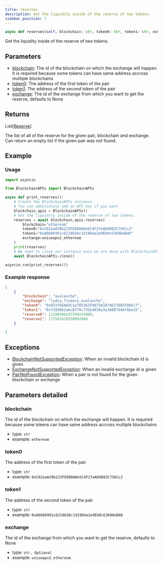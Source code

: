```yaml
---
title: reserves
description: Get the liquidity inside of the reserve of two tokens.
sidebar_position: 7
---
```



```py
async def reserves(self, blockchain: str, token0: str, token1: str, exchange: str | None=None) -> List[Reserve]:
```
Get the liquidity inside of the reserve of two tokens.

## Parameters

 - [blockchain](#blockchain): The id of the blockchain on which the exchange will happen. It is required because some tokens can have same address accross multiple blockchains
 - [token0](#token0): The address of the first token of the pair
 - [token1](#token1): The address of the second token of the pair
 - [exchange](#exchange): The id of the exchange from which you want to get the reserve, defaults to None

## Returns

<CodeBlock language="python">
    List[<a href="/docs/python-sdk/models/Reserve">Reserve</a>]
</CodeBlock>

The list of all of the reserve for the given pair, blockchain and exchange.
Can return an empty list if the given pair was not found.


## Example

### Usage

```py
import asyncio

from BlockchainAPIs import BlockchainAPIs

async def print_reserves():
    # Create the BlockchainAPIs instance
    # You can additionaly add an API key if you want
    blockchain_apis = BlockchainAPIs()
    # Get the liquidity inside of the reserve of two tokens.
    reserves = await blockchain_apis.reserves(
        blockchain="ethereum"
        token0="0xC02aaA39b223FE8D0A0e5C4F27eAD9083C756Cc2"
        token1="0xA0b86991c6218b36c1d19D4a2e9Eb0cE3606eB48"
        exchange=uniswapv2_ethereum
    )
    print(reserves)
    # We need to close our instance once we are done with BlockchainAPIs
    await BlockchainAPIs.close()

asyncio.run(print_reserves())
```

### Example response


```json
[
    {
        "blockchain": "avalanche",
        "exchange": "lydia_finance_avalanche",
        "token0": "0xB31f66AA3C1e785363F0875A1B74E27b85FD66c7",
        "token1": "0xf20d962a6c8f70c731bd838a3a388D7d48fA6e15",
        "reserve0": 11100509297299255000,
        "reserve1": 117592619550992960
    }

]
```
## Exceptions

- [BlockchainNotSupportedException](/docs/python-sdk/exceptions/blockchain-not-supported-exception): When an invalid blockchain id is given
- [ExchangeNotSupportedException](/docs/python-sdk/exceptions/exchange-not-supported-exception): When an invalid exchange id is given
- [PairNotFoundException](/docs/python-sdk/exceptions/pair-not-found-exception): When a pair is not found for the given blockchain or exchange

## Parameters detailed
### blockchain

The id of the blockchain on which the exchange will happen. It is required because some tokens can have same address accross multiple blockchains
- type: `str`
- example: `ethereum`

### token0

The address of the first token of the pair
- type: `str`
- example: `0xC02aaA39b223FE8D0A0e5C4F27eAD9083C756Cc2`

### token1

The address of the second token of the pair
- type: `str`
- example: `0xA0b86991c6218b36c1d19D4a2e9Eb0cE3606eB48`

### exchange

The id of the exchange from which you want to get the reserve, defaults to None
- type: `str, Optional`
- example: `uniswapv2_ethereum`

